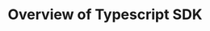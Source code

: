 ---
title: Overview of Typescript SDK
description: Okto is a platform that allows you to integrate web3 functionality into your app without building things from scratch.
full: false
---